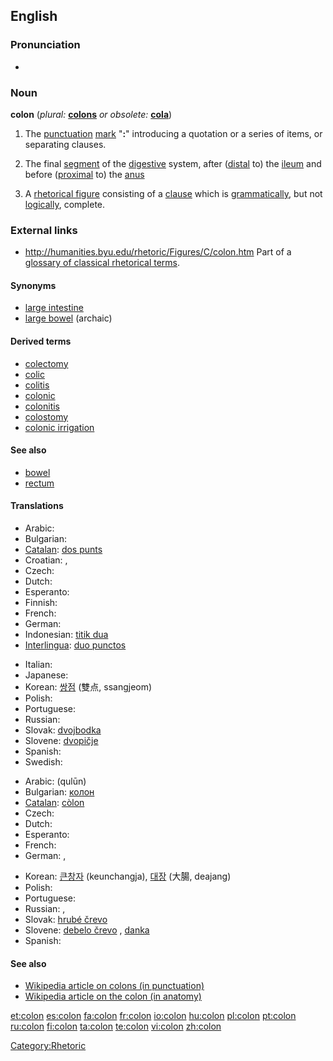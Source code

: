 {{see|colón|côlon}}
==English==

{{Punctuation marks}}

===Pronunciation===
*{{audio|en-us-colon.ogg|Audio (US)}}

===Noun===
'''colon'''  (''plural:'' '''[[colons]]''' ''or obsolete:'' '''[[cola]]''')

# {{grammar}} The [[punctuation]] [[mark]] "''':'''" introducing a quotation or a series of items, or separating clauses.
# {{anatomy}} The final [[segment]] of the [[digestive]] system, after ([[distal]] to) the [[ileum]] and before ([[proximal]] to) the [[anus]]
# A [[rhetorical figure]] consisting of a [[clause]] which is [[grammatically]], but not [[logically]], complete.

===External links===
* http://humanities.byu.edu/rhetoric/Figures/C/colon.htm Part of a [http://humanities.byu.edu/rhetoric/ glossary of classical rhetorical terms].

====Synonyms====
{{rfc-level|Synonyms at L4+ not in L3 POS section}}
* [[large intestine]]
* [[large bowel]] (archaic)

====Derived terms====
*[[colectomy]]
*[[colic]]
*[[colitis]]
*[[colonic]]
*[[colonitis]]
*[[colostomy]]
*[[colonic irrigation]]

====See also====
* [[bowel]]
* [[rectum]]

====Translations====
{{trans-top|punctuation mark}}
*Arabic: {{ARchar|[[نقطة مزدوجة]]}} {{IPAchar|(núqʈa muzdáwija)}} {{f}}
* Bulgarian: {{t-|bg|двоеточие|n|tr=dvoetóčie|sc=Cyrl}}
*[[Catalan]]: [[dos punts]] {{m|p}}
*Croatian: {{t-|hr|dvotočka|f}}, {{t-|hr|dvotočje|n}}
* Czech: {{t-|cs|dvojtečka|f}}
* Dutch: {{t|nl|dubbelpunt|n}}
* Esperanto: {{t|eo|dupunkto|xs=Esperanto}}
* Finnish: {{t+|fi|kaksoispiste}}
* French: {{t|fr|deux points|m|p}}
* German: {{t+|de|Doppelpunkt|m}}
*Indonesian: [[titik dua]]
*[[Interlingua]]: [[duo punctos]] {{p}}
{{trans-mid}}
* Italian: {{t|it|due punti|m|p}}
* Japanese: {{t|ja|コロン|tr=koron|sc=Jpan}}
*Korean: [[쌍점]] (雙点, ssangjeom)
* Polish: {{t|pl|dwukropek|m}}
* Portuguese: {{t|pt|dois-pontos|m|p}}
* Russian: {{t+|ru|двоеточие|n|tr=dvojetóčije|sc=Cyrl}}
*Slovak: [[dvojbodka]] {{f}}
*Slovene: [[dvopičje]] {{n}}
* Spanish: {{t|es|dos puntos|m|p}}
* Swedish: {{t-|sv|kolon|n}}
{{trans-bottom}}

{{trans-top|digestive system}}
*Arabic: {{ARchar|[[قولون]]}} (qulūn) {{m}}
*Bulgarian: [[колон]] {{m}}
*[[Catalan]]: [[còlon]] {{m}}
* Czech: {{t-|cs|tračník|m}}
* Dutch: {{t|nl|karteldarm|m}}
* Esperanto: {{t|eo|kojlo|xs=Esperanto}}
* French: {{t|fr|côlon|m}}
* German: {{t|de|Kolon|n}}, {{t|de|Grimmdarm|m}}
{{trans-mid}}
*Korean: [[큰창자]] (keunchangja), [[대장]] (大腸, deajang)
* Polish: {{t|pl|okrężnica|m}}
* Portuguese: {{t|pt|cólon|m}}
* Russian: {{t|ru|ободочная кишка|f|tr=obodóčnaja kišká|sc=Cyrl}}, {{t|ru|толстая кишка|f|tr=tólstaja kišká|sc=Cyrl}}
*Slovak: [[hrubé črevo]] {{n}}
*Slovene: [[debelo črevo]] {{n}}, [[danka]] {{f}}
* Spanish: {{t+|es|colon|m}}
{{trans-bottom}}

====See also====
*[[w:colon_(punctuation)|Wikipedia article on colons (in punctuation)]]
*[[w:colon_(anatomy)|Wikipedia article on the colon (in anatomy)]]

[[Category:Rhetoric]]

[[et:colon]]
[[es:colon]]
[[fa:colon]]
[[fr:colon]]
[[io:colon]]
[[hu:colon]]
[[pl:colon]]
[[pt:colon]]
[[ru:colon]]
[[fi:colon]]
[[ta:colon]]
[[te:colon]]
[[vi:colon]]
[[zh:colon]]